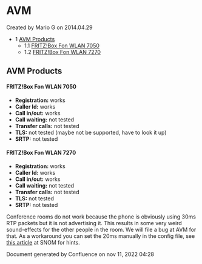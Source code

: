 
# AVM 

 Created by  Mario G on 2014.04.29

* 1 [AVM Products](#avm-products)  
   * 1.1 [FRITZ!Box Fon WLAN 7050](#fritzbox-fon-wlan-7050)  
   * 1.2 [FRITZ!Box Fon WLAN 7270](#fritzbox-fon-wlan-7050)

## AVM Products

#### FRITZ!Box Fon WLAN 7050

* **Registration:** works
* **Caller Id:** works
* **Call in/out:** works
* **Call waiting:** not tested
* **Transfer calls:** not tested
* **TLS:** not tested (maybe not be supported, have to look it up)
* **SRTP:** not tested

#### FRITZ!Box Fon WLAN 7270

* **Registration:** works
* **Caller Id:** works
* **Call in/out:** works
* **Call waiting:** not tested
* **Transfer calls:** not tested
* **TLS:** not tested
* **SRTP:** not tested

Conference rooms do not work because the phone is obviously using 30ms RTP packets but it is not advertising it. This results in some very weird sound-effects for the other people in the room. We will file a bug at AVM for that. As a workaround you can set the 20ms manually in the config file, see [this article](http://wiki.snom.com/FAQ/How%5Fto%5Ffix%5Fmy%5FSnom%5Fphone%27s%5Faudio%5Fproblems%5Fwith%5FFritzbox%3F) at SNOM for hints.

Document generated by Confluence on nov 11, 2022 04:28
